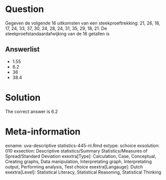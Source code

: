 Question
========

Gegeven de volgende 16 uitkomsten van een steekproeftrekking: 21, 26, 18, 17, 24, 33, 37, 30, 24, 28, 24, 31, 35, 29, 18, 21. De steekproefstandaardafwijking van de 16 getallen is 

Answerlist
----------
* 1.55
* 6.2
* 36
* 38.4

Solution
========

The correct answer is  6.2 

Meta-information
================
exname: uva-descriptive statistics-445-nl.Rmd 
extype: schoice 
exsolution: 010 
exsection: Descriptive statistics/Summary Statistics/Measures of Spread/Standard Deviation
exextra[Type]: Calculation, Case, Conceptual, Creating graphs, Data manipulation, Interpretating graph, Interpretating output, Performing analysis, Test choice 
exextra[Langauge]: Dutch 
exextra[Level]: Statistical Literacy, Statistical Reasoning, Statistical Thinking 
